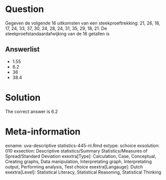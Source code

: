 Question
========

Gegeven de volgende 16 uitkomsten van een steekproeftrekking: 21, 26, 18, 17, 24, 33, 37, 30, 24, 28, 24, 31, 35, 29, 18, 21. De steekproefstandaardafwijking van de 16 getallen is 

Answerlist
----------
* 1.55
* 6.2
* 36
* 38.4

Solution
========

The correct answer is  6.2 

Meta-information
================
exname: uva-descriptive statistics-445-nl.Rmd 
extype: schoice 
exsolution: 010 
exsection: Descriptive statistics/Summary Statistics/Measures of Spread/Standard Deviation
exextra[Type]: Calculation, Case, Conceptual, Creating graphs, Data manipulation, Interpretating graph, Interpretating output, Performing analysis, Test choice 
exextra[Langauge]: Dutch 
exextra[Level]: Statistical Literacy, Statistical Reasoning, Statistical Thinking 
